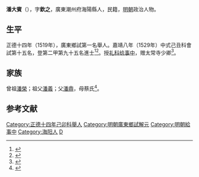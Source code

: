 {{明清人物信息框
| 姓名 = 潘大賓
| 原名 =
| 圖片名稱= 
| 圖片大小 =
| 圖片說明 = 
| 最高職務 =
| 國家 = 大明 
| 爵位 =
| 籍貫 = 廣東潮州府海陽縣
| 族裔 = 
| 字號 = 字欽之
| 諡號 =
| 出生日期 = 生年不詳
| 出生地點 = 
| 逝世日期 = 卒年不詳 
| 逝世地點 =
| 墓葬 =
| 配偶 = 
| 親屬 = 
| 出身 =
* 嘉靖八年己丑科進士出身
| 經歷 =
| 著作 =  
}}
'''潘大賓'''（{{bd|？||？|catIdx=}}），字'''欽之'''，廣東潮州府海陽縣人，民籍，[[明朝|明朝]]政治人物。

== 生平 ==
正德十四年（1519年），廣東鄉試第一名舉人。嘉靖八年（1529年）中式己丑科會試第十五名，登第二甲第九十五名進士<ref>{{Cite book|title=《皇明贡举考》卷五|last=（明）[[张朝瑞|张朝瑞]]|first=|publisher=《续修四库全书》史部第828册|year=|isbn=|location=|pages=}}</ref><ref>{{Cite book|title=贡举志五种 上|last=鲁小俊，江俊伟著|first=|publisher=武汉：武汉大学出版社|year=2009|isbn=978-7-307-07043-1|location=|pages=}}</ref>。授[[礼科|礼科]][[给事中|给事中]]，赠太常寺少卿<ref>{{cite news|title=明朝潮州府文进士名录|url=http://zt.czonline.net/2010wenhua/txcr/chaorendongtai/kejiao/2010-12-02/31625.html|accessdate=2013-08-07|newspaper=潮州热线|archive-url=https://web.archive.org/web/20131004220414/http://zt.czonline.net/2010wenhua/txcr/chaorendongtai/kejiao/2010-12-02/31625.html|archive-date=2013-10-04|dead-url=yes}}</ref>。

== 家族 ==
曾祖[[潘榮|潘榮]]；祖父[[潘義|潘義]]；父[[潘鼎|潘鼎]]，母蔡氏<ref>{{Cite book|title=天一阁藏明代科举录选刊 登科录 点校本|last=龚延明主编|first=|publisher=宁波出版社|year=2016|isbn=978-7-5526-2320-8|location=宁波|pages=|quote=《天一閣藏明代科舉錄選刊.登科錄》之《嘉靖八年己丑科進士登科錄》}}</ref>。

==参考文献==
{{reflist}}

{{嘉靖八年己丑科殿試金榜}}
{{DEFAULTSORT:Pan潘}}
[[Category:正德十四年己卯科舉人|Category:正德十四年己卯科舉人]]
[[Category:明朝廣東鄉試解元|Category:明朝廣東鄉試解元]]
[[Category:明朝給事中|Category:明朝給事中]]
[[Category:海阳人|Category:海阳人]]
[[Category:潘姓|D]]